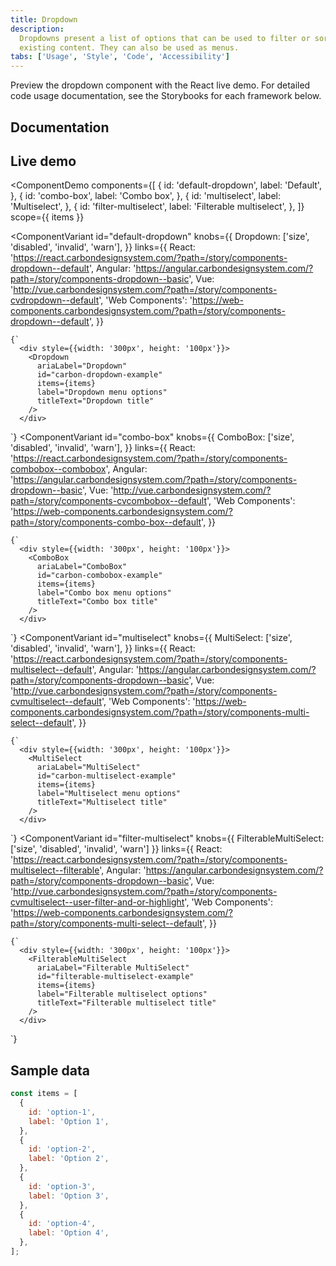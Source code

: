 ```yaml
---
title: Dropdown
description:
  Dropdowns present a list of options that can be used to filter or sort
  existing content. They can also be used as menus.
tabs: ['Usage', 'Style', 'Code', 'Accessibility']
---
```



<PageDescription>

Preview the dropdown component with the React live demo. For detailed code usage
documentation, see the Storybooks for each framework below.

</PageDescription>

## Documentation

<Row className="resource-card-group">
<Column colLg={4} colMd={4} noGutterSm>
  <ResourceCard
    subTitle="React"
    href="https://react.carbondesignsystem.com/?path=/story/components-dropdown--default"
    >

<MdxIcon name="react" />

  </ResourceCard>
</Column>
<Column colLg={4} colMd={4} noGutterSm>
  <ResourceCard
      subTitle="Angular (Community)"
      href="https://angular.carbondesignsystem.com/?path=/story/components-dropdown--basic"
      >

<MdxIcon name="angular" />

  </ResourceCard>
</Column>
<Column colLg={4} colMd={4} noGutterSm>
  <ResourceCard
      subTitle="Vue (Community)"
      href="http://vue.carbondesignsystem.com/?path=/story/components-cvdropdown--default"
      >

<MdxIcon name="vue" />

  </ResourceCard>
</Column>
<Column colLg={4} colMd={4} noGutterSm>
  <ResourceCard
      subTitle="Web Components (Community)"
      href="https://web-components.carbondesignsystem.com/?path=/story/components-dropdown--default"
      >

<MdxIcon name="webcomponents" />

  </ResourceCard>
</Column>
</Row>

## Live demo

<ComponentDemo
  components={[
    {
      id: 'default-dropdown',
      label: 'Default',
    },
    {
      id: 'combo-box',
      label: 'Combo box',
    },
    {
      id: 'multiselect',
      label: 'Multiselect',
    },
    {
      id: 'filter-multiselect',
      label: 'Filterable multiselect',
    },
  ]}
  scope={{ items }}
>
  <ComponentVariant
    id="default-dropdown"
    knobs={{
      Dropdown: ['size', 'disabled', 'invalid', 'warn'],
    }}
    links={{
      React:
        'https://react.carbondesignsystem.com/?path=/story/components-dropdown--default',
      Angular:
        'https://angular.carbondesignsystem.com/?path=/story/components-dropdown--basic',
      Vue: 'http://vue.carbondesignsystem.com/?path=/story/components-cvdropdown--default',
      'Web Components':
        'https://web-components.carbondesignsystem.com/?path=/story/components-dropdown--default',
    }}
  >
    {`
      <div style={{width: '300px', height: '100px'}}>
        <Dropdown
          ariaLabel="Dropdown"
          id="carbon-dropdown-example"
          items={items}
          label="Dropdown menu options"
          titleText="Dropdown title"
        />
      </div>
  `}
  </ComponentVariant>
  <ComponentVariant
    id="combo-box"
    knobs={{
      ComboBox: ['size', 'disabled', 'invalid', 'warn'],
    }}
    links={{
      React:
        'https://react.carbondesignsystem.com/?path=/story/components-combobox--combobox',
      Angular:
        'https://angular.carbondesignsystem.com/?path=/story/components-dropdown--basic',
      Vue: 'http://vue.carbondesignsystem.com/?path=/story/components-cvcombobox--default',
      'Web Components':
        'https://web-components.carbondesignsystem.com/?path=/story/components-combo-box--default',
    }}
  >
    {`
      <div style={{width: '300px', height: '100px'}}>
        <ComboBox
          ariaLabel="ComboBox"
          id="carbon-combobox-example"
          items={items}
          label="Combo box menu options"
          titleText="Combo box title"
        />
      </div>
  `}
  </ComponentVariant>
  <ComponentVariant
    id="multiselect"
    knobs={{
      MultiSelect: ['size', 'disabled', 'invalid', 'warn'],
    }}
    links={{
      React:
        'https://react.carbondesignsystem.com/?path=/story/components-multiselect--default',
      Angular:
        'https://angular.carbondesignsystem.com/?path=/story/components-dropdown--basic',
      Vue: 'http://vue.carbondesignsystem.com/?path=/story/components-cvmultiselect--default',
      'Web Components':
        'https://web-components.carbondesignsystem.com/?path=/story/components-multi-select--default',
    }}
  >
    {`
      <div style={{width: '300px', height: '100px'}}>
        <MultiSelect
          ariaLabel="MultiSelect"
          id="carbon-multiselect-example"
          items={items}
          label="Multiselect menu options"
          titleText="Multiselect title"
        />
      </div>
  `}
  </ComponentVariant>
  <ComponentVariant
    id="filter-multiselect"
    knobs={{ FilterableMultiSelect: ['size', 'disabled', 'invalid', 'warn'] }}
    links={{
      React:
        'https://react.carbondesignsystem.com/?path=/story/components-multiselect--filterable',
      Angular:
        'https://angular.carbondesignsystem.com/?path=/story/components-dropdown--basic',
      Vue: 'http://vue.carbondesignsystem.com/?path=/story/components-cvmultiselect--user-filter-and-or-highlight',
      'Web Components':
        'https://web-components.carbondesignsystem.com/?path=/story/components-multi-select--default',
    }}
  >
    {`
      <div style={{width: '300px', height: '100px'}}>
        <FilterableMultiSelect
          ariaLabel="Filterable MultiSelect"
          id="filterable-multiselect-example"
          items={items}
          label="Filterable multiselect options"
          titleText="Filterable multiselect title"
        />
      </div>
 `}
  </ComponentVariant>
</ComponentDemo>

## Sample data

```javascript
const items = [
  {
    id: 'option-1',
    label: 'Option 1',
  },
  {
    id: 'option-2',
    label: 'Option 2',
  },
  {
    id: 'option-3',
    label: 'Option 3',
  },
  {
    id: 'option-4',
    label: 'Option 4',
  },
];
```

